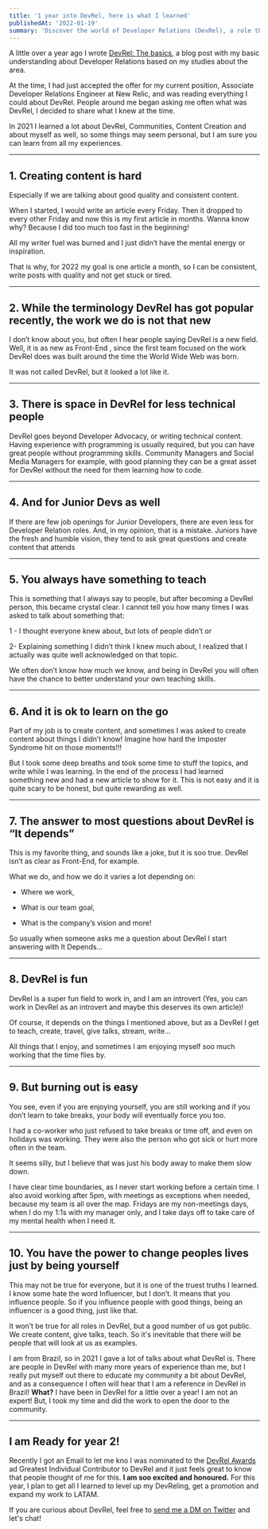 ```yaml
---
title: '1 year into DevRel, here is what I learned'
publishedAt: '2022-01-19'
summary: 'Discover the world of Developer Relations (DevRel), a role that bridges developers and companies. Learn how DevRel professionals create content, engage with the community, and advocate for better developer experiences.'
---
```



A little over a year ago I wrote [DevRel: The basics](https://pachisblog.vercel.app/blog/devrel-the-basics), a blog post with my basic understanding about Developer Relations based on my studies about the area.

At the time, I had just accepted the offer for my current position, Associate Developer Relations Engineer at New Relic, and was reading everything I could about DevRel. People around me began asking me often what was DevRel, I decided to share what I knew at the time.

In 2021 I learned a lot about DevRel, Communities, Content Creation and about myself as well, so some things may seem personal, but I am sure you can learn from all my experiences.


---

## 1. Creating content is hard

    

Especially if we are talking about good quality and consistent content.

When I started, I would write an article every Friday. Then it dropped to every other Friday and now this is my first article in months. Wanna know why? Because I did too much too fast in the beginning!

All my writer fuel was burned and I just didn’t have the mental energy or inspiration.

That is why, for 2022 my goal is one article a month, so I can be consistent, write posts with quality and not get stuck or tired.

---

## 2. While the terminology DevRel has got popular recently, the work we do is not that new
    

I don’t know about you, but often I hear people saying DevRel is a new field. Well, it is as new as Front-End , since the first team focused on the work DevRel does was built around the time the World Wide Web was born.

It was not called DevRel, but it looked a lot like it.

---

## 3. There is space in DevRel for less technical people
    

DevRel goes beyond Developer Advocacy, or writing technical content. Having experience with programming is usually required, but you can have great people without programming skills. Community Managers and Social Media Managers for example, with good planning they can be a great asset for DevRel without the need for them learning how to code.


---

## 4. And for Junior Devs as well
    

If there are few job openings for Junior Developers, there are even less for Developer Relation roles. And, in my opinion, that is a mistake. Juniors have the fresh and humble vision, they tend to ask great questions and create content that attends


---

## 5. You always have something to teach
    

This is something that I always say to people, but after becoming a DevRel person, this became crystal clear. I cannot tell you how many times I was asked to talk about something that:

1 - I thought everyone knew about, but lots of people didn’t or

2- Explaining something I didn’t think I knew much about, I realized that I actually was quite well acknowledged on that topic.

We often don’t know how much we know, and being in DevRel you will often have the chance to better understand your own teaching skills.



---

## 6. And it is ok to learn on the go
    

Part of my job is to create content, and sometimes I was asked to create content about things I didn’t know! Imagine how hard the Imposter Syndrome hit on those moments!!!

But I took some deep breaths and took some time to stuff the topics, and write while I was learning. In the end of the process I had learned something new and had a new article to show for it. This is not easy and it is quite scary to be honest, but quite rewarding as well.

---

## 7. The answer to most questions about DevRel is “It depends”
    

This is my favorite thing, and sounds like a joke, but it is soo true. DevRel isn’t as clear as Front-End, for example.

What we do, and how we do it varies a lot depending on:

- Where we work,

- What is our team goal,

- What is the company’s vision and more!

So usually when someone asks me a question about DevRel I start answering with It Depends…


---


## 8. DevRel is fun
    

DevRel is a super fun field to work in, and I am an introvert (Yes, you can work in DevRel as an introvert and maybe this deserves its own article)!

Of course, it depends on the things I mentioned above, but as a DevRel I get to teach, create, travel, give talks, stream, write…

All things that I enjoy, and sometimes I am enjoying myself soo much working that the time flies by.


---


## 9. But burning out is easy
    

You see, even if you are enjoying yourself, you are still working and if you don’t learn to take breaks, your body will eventually force you too.

I had a co-worker who just refused to take breaks or time off, and even on holidays was working. They were also the person who got sick or hurt more often in the team.

It seems silly, but I believe that was just his body away to make them slow down.

I have clear time boundaries, as I never start working before a certain time. I also avoid working after 5pm, with meetings as exceptions when needed, because my team is all over the map. Fridays are my non-meetings days, when I do my 1:1s with my manager only, and I take days off to take care of my mental health when I need it.


---


## 10. You have the power to change peoples lives just by being yourself
    

This may not be true for everyone, but it is one of the truest truths I learned. I know some hate the word Influencer, but I don’t. It means that you influence people. So if you influence people with good things, being an influencer is a good thing, just like that.

It won’t be true for all roles in DevRel, but a good number of us got public. We create content, give talks, teach. So it's inevitable that there will be people that will look at us as examples.

I am from Brazil, so in 2021 I gave a lot of talks about what DevRel is. There are people in DevRel with many more years of experience than me, but I really put myself out there to educate my community a bit about DevRel, and as a consequence I often will hear that I am a reference in DevRel in Brazil! **What?** I have been in DevRel for a little over a year! I am not an expert! But, I took my time and did the work to open the door to the community.


---


## I am Ready for year 2!
Recently I got an Email to let me kno I was nominated to the [DevRel Awards](https://developerrelations.com/announcements/nominations-are-open-for-the-devrel-awards-2022)  ad Greatest Individual Contributor to DevRel and it just feels great to know that people thought of me for this. 
**I am soo excited and honoured.**
For this year, I plan to get all I learned to level up my DevReling, get a promotion and expand my work to LATAM.

If you are curious about DevRel, feel free to [send me a DM on Twitter](https://twitter.com/pachicodes) and let's chat!




